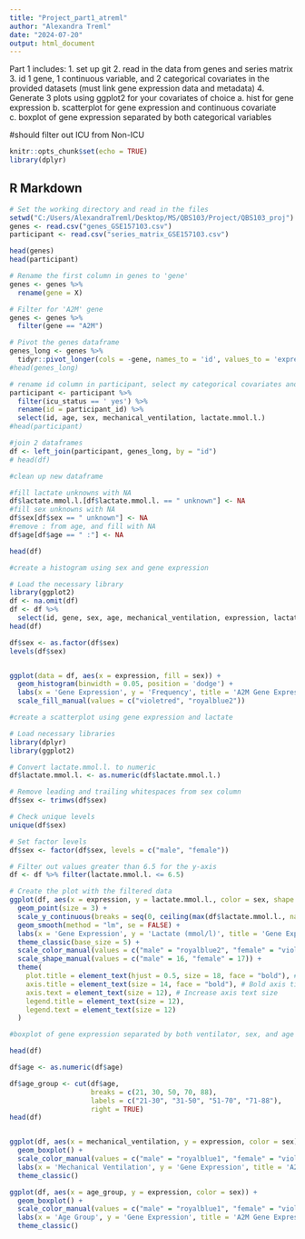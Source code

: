 ```yaml
---
title: "Project_part1_atreml"
author: "Alexandra Treml"
date: "2024-07-20"
output: html_document
---
```

Part 1 includes: 
1. set up git
2. read in the data from genes and series matrix
3. id 1 gene, 1 continuous variable, and 2 categorical covariates in the provided datasets (must link gene expression data and metadata)
4. Generate 3 plots using ggplot2 for your covariates of choice
  a. hist for gene expression
  b. scatterplot for gene expression and continuous covariate
  c. boxplot of gene expression separated by both categorical variables
  
  #should filter out ICU from Non-ICU


```r
knitr::opts_chunk$set(echo = TRUE)
library(dplyr)
```

## R Markdown

```r
# Set the working directory and read in the files
setwd("C:/Users/AlexandraTreml/Desktop/MS/QBS103/Project/QBS103_proj")
genes <- read.csv("genes_GSE157103.csv")
participant <- read.csv("series_matrix_GSE157103.csv")

head(genes)
head(participant)

# Rename the first column in genes to 'gene'
genes <- genes %>%
  rename(gene = X)

# Filter for 'A2M' gene
genes <- genes %>%
  filter(gene == "A2M")

# Pivot the genes dataframe
genes_long <- genes %>%
  tidyr::pivot_longer(cols = -gene, names_to = 'id', values_to = 'expression')
#head(genes_long)

# rename id column in participant, select my categorical covariates and continuous variable (+age for eda)
participant <- participant %>%
  filter(icu_status == ' yes') %>%
  rename(id = participant_id) %>%
  select(id, age, sex, mechanical_ventilation, lactate.mmol.l.)
#head(participant)

#join 2 dataframes
df <- left_join(participant, genes_long, by = "id")
# head(df)

#clean up new dataframe

#fill lactate unknowns with NA 
df$lactate.mmol.l.[df$lactate.mmol.l. == " unknown"] <- NA
#fill sex unknowns with NA 
df$sex[df$sex == " unknown"] <- NA
#remove : from age, and fill with NA
df$age[df$age == " :"] <- NA

head(df)
```
```r
#create a histogram using sex and gene expression

# Load the necessary library
library(ggplot2)
df <- na.omit(df)
df <- df %>% 
  select(id, gene, sex, age, mechanical_ventilation, expression, lactate.mmol.l.)
head(df)

df$sex <- as.factor(df$sex)
levels(df$sex)


ggplot(data = df, aes(x = expression, fill = sex)) + 
  geom_histogram(binwidth = 0.05, position = 'dodge') + 
  labs(x = 'Gene Expression', y = 'Frequency', title = 'A2M Gene Expression Among COVID ICU Patients') +  
  scale_fill_manual(values = c("violetred", "royalblue2"))

```
```r
#create a scatterplot using gene expression and lactate 

# Load necessary libraries
library(dplyr)
library(ggplot2)

# Convert lactate.mmol.l. to numeric
df$lactate.mmol.l. <- as.numeric(df$lactate.mmol.l.)

# Remove leading and trailing whitespaces from sex column
df$sex <- trimws(df$sex)

# Check unique levels
unique(df$sex)

# Set factor levels
df$sex <- factor(df$sex, levels = c("male", "female"))

# Filter out values greater than 6.5 for the y-axis
df <- df %>% filter(lactate.mmol.l. <= 6.5)

# Create the plot with the filtered data
ggplot(df, aes(x = expression, y = lactate.mmol.l., color = sex, shape = sex)) + 
  geom_point(size = 3) + 
  scale_y_continuous(breaks = seq(0, ceiling(max(df$lactate.mmol.l., na.rm = TRUE)), by = 0.5)) +
  geom_smooth(method = "lm", se = FALSE) + 
  labs(x = 'Gene Expression', y = 'Lactate (mmol/l)', title = 'Gene Expression vs Lactate for COVID ICU Patients') + 
  theme_classic(base_size = 5) +
  scale_color_manual(values = c("male" = "royalblue2", "female" = "violetred3")) + 
  scale_shape_manual(values = c("male" = 16, "female" = 17)) +  
  theme(
    plot.title = element_text(hjust = 0.5, size = 18, face = "bold"), # Center and bold title
    axis.title = element_text(size = 14, face = "bold"), # Bold axis titles
    axis.text = element_text(size = 12), # Increase axis text size
    legend.title = element_text(size = 12), 
    legend.text = element_text(size = 12) 
  )

```

```r
#boxplot of gene expression separated by both ventilator, sex, and age group

head(df)

df$age <- as.numeric(df$age)

df$age_group <- cut(df$age,
                    breaks = c(21, 30, 50, 70, 88),
                    labels = c("21-30", "31-50", "51-70", "71-88"),
                    right = TRUE)
head(df)


ggplot(df, aes(x = mechanical_ventilation, y = expression, color = sex)) +
  geom_boxplot() +
  scale_color_manual(values = c("male" = "royalblue1", "female" = "violetred1")) +
  labs(x = 'Mechanical Ventilation', y = 'Gene Expression', title = 'A2M Gene Expression Among Ventilated vs Non-Ventilated COVID ICU Patients') +
  theme_classic()

ggplot(df, aes(x = age_group, y = expression, color = sex)) +
  geom_boxplot() +
  scale_color_manual(values = c("male" = "royalblue1", "female" = "violetred1")) +
  labs(x = 'Age Group', y = 'Gene Expression', title = 'A2M Gene Expression Among COVID ICU Patient Age Groups') +
  theme_classic()
```




